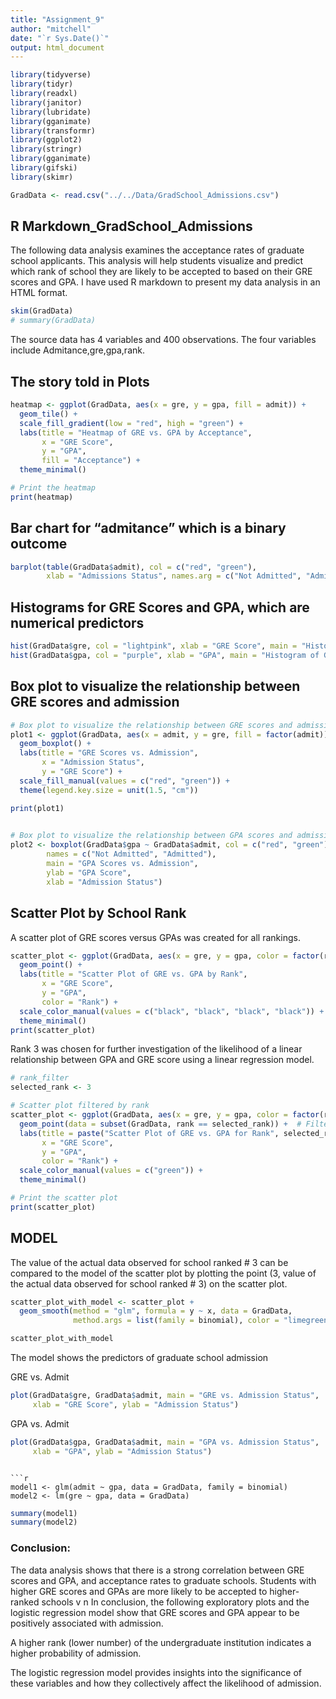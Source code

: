 ```yaml
---
title: "Assignment_9"
author: "mitchell"
date: "`r Sys.Date()`"
output: html_document
---
```


```r

library(tidyverse)
library(tidyr)
library(readxl)
library(janitor)
library(lubridate)
library(gganimate)
library(transformr)
library(ggplot2)
library(stringr)
library(gganimate)
library(gifski)
library(skimr)
```
```r
GradData <- read.csv("../../Data/GradSchool_Admissions.csv")

```

## R Markdown_GradSchool_Admissions
The following data analysis examines the acceptance rates of graduate school applicants. This analysis will help students visualize and predict which rank of school they are likely to be accepted to based on their GRE scores and GPA. I have used R markdown to present my data analysis in an HTML format.
 

```r

skim(GradData)
# summary(GradData)
```
The source data has 4 variables and 400 observations. The four variables include Admitance,gre,gpa,rank.

## The story told in Plots
```r
heatmap <- ggplot(GradData, aes(x = gre, y = gpa, fill = admit)) +
  geom_tile() +
  scale_fill_gradient(low = "red", high = "green") +
  labs(title = "Heatmap of GRE vs. GPA by Acceptance",
       x = "GRE Score",
       y = "GPA",
       fill = "Acceptance") +
  theme_minimal()

# Print the heatmap
print(heatmap)

```

## Bar chart for "admitance" which is a binary outcome
```r
barplot(table(GradData$admit), col = c("red", "green"),
        xlab = "Admissions Status", names.arg = c("Not Admitted", "Admitted"))

```

## Histograms for GRE Scores and GPA, which are numerical predictors
```r

hist(GradData$gre, col = "lightpink", xlab = "GRE Score", main = "Histogram of GRE Scores")
hist(GradData$gpa, col = "purple", xlab = "GPA", main = "Histogram of GPAs")


```

## Box plot to visualize the relationship between GRE scores and admission
```r
# Box plot to visualize the relationship between GRE scores and admission
plot1 <- ggplot(GradData, aes(x = admit, y = gre, fill = factor(admit))) +
  geom_boxplot() +
  labs(title = "GRE Scores vs. Admission",
       x = "Admission Status",
       y = "GRE Score") +
  scale_fill_manual(values = c("red", "green")) +
  theme(legend.key.size = unit(1.5, "cm"))

print(plot1)
  

# Box plot to visualize the relationship between GPA scores and admission
plot2 <- boxplot(GradData$gpa ~ GradData$admit, col = c("red", "green"),
        names = c("Not Admitted", "Admitted"),
        main = "GPA Scores vs. Admission",
        ylab = "GPA Score",
        xlab = "Admission Status")

```
  
## Scatter Plot by School Rank  
A scatter plot of GRE scores versus GPAs was created for all rankings.
 
```r

scatter_plot <- ggplot(GradData, aes(x = gre, y = gpa, color = factor(rank))) +
  geom_point() +
  labs(title = "Scatter Plot of GRE vs. GPA by Rank",
       x = "GRE Score",
       y = "GPA",
       color = "Rank") +
  scale_color_manual(values = c("black", "black", "black", "black")) +
  theme_minimal()
print(scatter_plot)
```

Rank 3 was chosen for further investigation of the likelihood of a linear relationship between GPA and GRE score using a linear regression model.

```r
# rank_filter
selected_rank <- 3

# Scatter plot filtered by rank
scatter_plot <- ggplot(GradData, aes(x = gre, y = gpa, color = factor(rank))) +
  geom_point(data = subset(GradData, rank == selected_rank)) +  # Filter the data
  labs(title = paste("Scatter Plot of GRE vs. GPA for Rank", selected_rank),
       x = "GRE Score",
       y = "GPA",
       color = "Rank") +
  scale_color_manual(values = c("green")) +
  theme_minimal()

# Print the scatter plot
print(scatter_plot)
```

## MODEL 
The value of the actual data observed for school ranked # 3 can be compared to the model of the scatter plot by plotting the point (3, value of the actual data observed for school ranked # 3) on the scatter plot.

```r
scatter_plot_with_model <- scatter_plot +
  geom_smooth(method = "glm", formula = y ~ x, data = GradData,
              method.args = list(family = binomial), color = "limegreen", linetype = "dashed")

scatter_plot_with_model


```


The model shows the predictors of graduate school admission 


GRE vs. Admit

```r

plot(GradData$gre, GradData$admit, main = "GRE vs. Admission Status",
     xlab = "GRE Score", ylab = "Admission Status")

```



GPA vs. Admit

```r

plot(GradData$gpa, GradData$admit, main = "GPA vs. Admission Status",
     xlab = "GPA", ylab = "Admission Status")
```
```

```r
model1 <- glm(admit ~ gpa, data = GradData, family = binomial)
model2 <- lm(gre ~ gpa, data = GradData)

```

```r
summary(model1)
summary(model2)
```


### Conclusion:
The data analysis shows that there is a strong correlation between GRE scores and GPA, and acceptance rates to graduate schools. Students with higher GRE scores and GPAs are more likely to be accepted to higher-ranked schools
v n
In conclusion, the following exploratory plots and the logistic regression model show that GRE scores and GPA appear to be positively associated with admission.

A higher rank (lower number) of the undergraduate institution indicates a higher probability of admission.

The logistic regression model provides insights into the significance of these variables and how they collectively affect the likelihood of admission.


